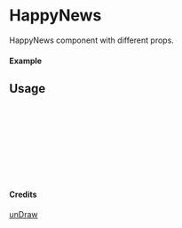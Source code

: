 
<Meta of={HappyNews} title="unDraw/HappyNews" />

# HappyNews

HappyNews component with different props.

#### Example

<Canvas of={HappyNews.Primary} />

## Usage

```ts
import { HappyNews } from "yadl-ui";

const Example = () => {
  return (
      <HappyNews />
  );
};

export default Example;
```

#### Credits
[unDraw](https://undraw.co/illustrations)
